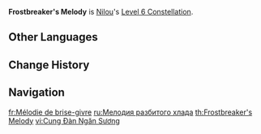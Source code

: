 {{Constellation Infobox
|image         = Constellation Frostbreaker's Melody.png
|character     = Nilou
|level         = 6
|description   = For every 1,000 points of Max [[HP]], Nilou's [[CRIT Rate]] and [[CRIT DMG]] will increase by 0.6% and 1.2% respectively.<br />The maximum increase in CRIT Rate and CRIT DMG via this method is 30% and 60% respectively.
|utility1      = CRIT Rate
|utility2      = CRIT DMG
|scale_att1    = Max HP
}}
'''Frostbreaker's Melody''' is [[Nilou]]'s [[Level 6 Constellation]].

==Other Languages==
{{Other Languages
|en      = Frostbreaker's Melody
|zhs     = 断霜的弦歌
|zhs_rm  = Duànshuāng de Xiángē
|zht     = 斷霜的弦歌
|zht_rm  = Duànshuāng de Xiángē
|zh_tl   = 
|ja      = 霜絶の弦歌
|ja_rm   = Souzetsu no Genka{{Assumed}}
|ja_tl   = Frostbreaker's String Song
|ko      = 서리를 멎게 하는 현악
|ko_rm   = Seorireul Meotkke Haneun Hyeonak
|ko_tl   = Frost Stopping String Music
|es      = Canción rompescarcha
|es_tl   = Frostbreaking Song
|fr      = Mélodie de brise-givre
|fr_tl   = Frostbreaker's Melody
|ru      = Мелодия разбитого хлада
|ru_tl   = Melody of Broken Cold
|th      = Frostbreaker's Melody
|vi      = Cung Đàn Ngăn Sương
|vi_tl   = Frost-Stopping Melody
|de      = Melodie des Frostbrechers
|de_tl   = Melody of the Frostbreaker
|id      = Frostbreaker's Melody
|pt      = Melodia Rompegelo
|pt_tl   = Icebreaker Melody
|pt_note = "Rompegelo" is a portmanteau between the words "Rompe" (Break) and "Gelo" (Ice).
|tr      = Buz Kıran Melodisi
|tr_tl   = 
|it      = Melodia spaccagelo
|it_tl   = Frost-breaking Melody
}}

==Change History==
{{Change History|3.1}}

==Navigation==
{{Talent Navbox|Nilou}}

[[fr:Mélodie de brise-givre]]
[[ru:Мелодия разбитого хлада]]
[[th:Frostbreaker's Melody]]
[[vi:Cung Đàn Ngăn Sương]]